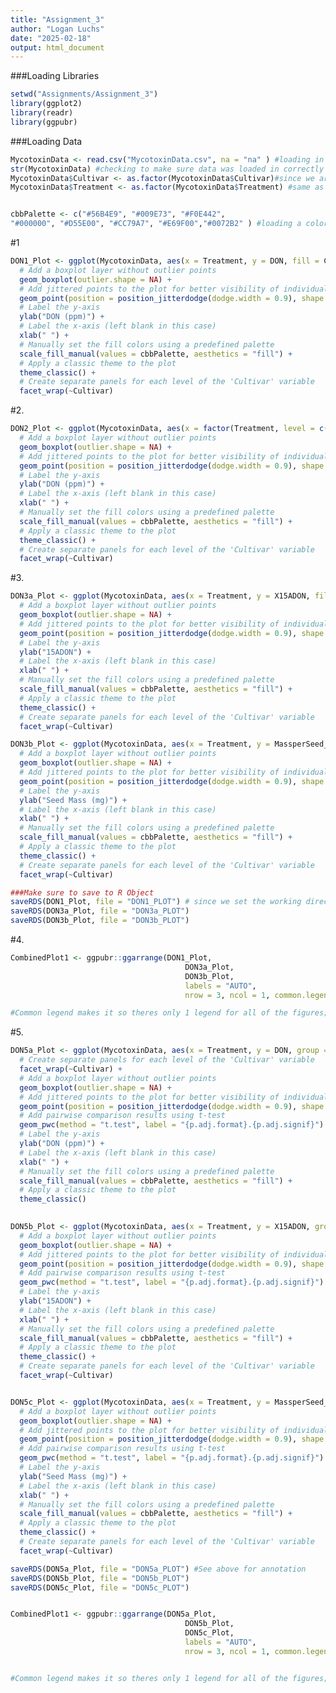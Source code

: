 ```yaml
---
title: "Assignment_3"
author: "Logan Luchs"
date: "2025-02-18"
output: html_document
---
```

###Loading Libraries
```r
setwd("Assignments/Assignment_3")
library(ggplot2)
library(readr)
library(ggpubr)
```

###Loading Data
```r
MycotoxinData <- read.csv("MycotoxinData.csv", na = "na" ) #loading in the data so that R understands na is na so the column is numeric
str(MycotoxinData) #checking to make sure data was loaded in correctly
MycotoxinData$Cultivar <- as.factor(MycotoxinData$Cultivar)#since we are going to facet wrap it makes life easier to make the column a facter instead of a character.
MycotoxinData$Treatment <- as.factor(MycotoxinData$Treatment) #same as above


cbbPalette <- c("#56B4E9", "#009E73", "#F0E442",
"#000000", "#D55E00", "#CC79A7", "#E69F00","#0072B2" ) #loading a color pallette
```

#1
```r
DON1_Plot <- ggplot(MycotoxinData, aes(x = Treatment, y = DON, fill = Cultivar)) + 
  # Add a boxplot layer without outlier points
  geom_boxplot(outlier.shape = NA) +
  # Add jittered points to the plot for better visibility of individual data points
  geom_point(position = position_jitterdodge(dodge.width = 0.9), shape = 21, alpha = 0.6) +
  # Label the y-axis
  ylab("DON (ppm)") +
  # Label the x-axis (left blank in this case)
  xlab(" ") +
  # Manually set the fill colors using a predefined palette
  scale_fill_manual(values = cbbPalette, aesthetics = "fill") +
  # Apply a classic theme to the plot
  theme_classic() +
  # Create separate panels for each level of the 'Cultivar' variable
  facet_wrap(~Cultivar)

```

#2.
```r
DON2_Plot <- ggplot(MycotoxinData, aes(x = factor(Treatment, level = c("NTC", "Fg", "Fg + 37", "Fg + 40", "Fg + 70")), y = DON, fill = Cultivar)) + 
  # Add a boxplot layer without outlier points
  geom_boxplot(outlier.shape = NA) +
  # Add jittered points to the plot for better visibility of individual data points
  geom_point(position = position_jitterdodge(dodge.width = 0.9), shape = 21, alpha = 0.6) +
  # Label the y-axis
  ylab("DON (ppm)") +
  # Label the x-axis (left blank in this case)
  xlab(" ") +
  # Manually set the fill colors using a predefined palette
  scale_fill_manual(values = cbbPalette, aesthetics = "fill") +
  # Apply a classic theme to the plot
  theme_classic() +
  # Create separate panels for each level of the 'Cultivar' variable
  facet_wrap(~Cultivar)

```

#3.
```r
DON3a_Plot <- ggplot(MycotoxinData, aes(x = Treatment, y = X15ADON, fill = Cultivar)) + 
  # Add a boxplot layer without outlier points
  geom_boxplot(outlier.shape = NA) +
  # Add jittered points to the plot for better visibility of individual data points
  geom_point(position = position_jitterdodge(dodge.width = 0.9), shape = 21, alpha = 0.6) +
  # Label the y-axis
  ylab("15ADON") +
  # Label the x-axis (left blank in this case)
  xlab(" ") +
  # Manually set the fill colors using a predefined palette
  scale_fill_manual(values = cbbPalette, aesthetics = "fill") +
  # Apply a classic theme to the plot
  theme_classic() +
  # Create separate panels for each level of the 'Cultivar' variable
  facet_wrap(~Cultivar)

DON3b_Plot <- ggplot(MycotoxinData, aes(x = Treatment, y = MassperSeed_mg, fill = Cultivar)) + 
  # Add a boxplot layer without outlier points
  geom_boxplot(outlier.shape = NA) +
  # Add jittered points to the plot for better visibility of individual data points
  geom_point(position = position_jitterdodge(dodge.width = 0.9), shape = 21, alpha = 0.6) +
  # Label the y-axis
  ylab("Seed Mass (mg)") +
  # Label the x-axis (left blank in this case)
  xlab(" ") +
  # Manually set the fill colors using a predefined palette
  scale_fill_manual(values = cbbPalette, aesthetics = "fill") +
  # Apply a classic theme to the plot
  theme_classic() +
  # Create separate panels for each level of the 'Cultivar' variable
  facet_wrap(~Cultivar)

###Make sure to save to R Object
saveRDS(DON1_Plot, file = "DON1_PLOT") # since we set the working directory to assignment_3 therefore it saves within each assignment folder.
saveRDS(DON3a_Plot, file = "DON3a_PLOT")
saveRDS(DON3b_Plot, file = "DON3b_PLOT")
```

#4.

```r

CombinedPlot1 <- ggpubr::ggarrange(DON1_Plot,
                                       DON3a_Plot,
                                       DON3b_Plot,
                                       labels = "AUTO",
                                       nrow = 3, ncol = 1, common.legend = T)

#Common legend makes it so theres only 1 legend for all of the figures; if it is set to F, each figure has their own respective legend. Arranging the plots so DON1 is A, DON3a is B. AUTO in capital yields ABC, where auto yields abc (lowercase) 3 rows, 1 column.

```

#5.
```r
DON5a_Plot <- ggplot(MycotoxinData, aes(x = Treatment, y = DON, group = Treatment, fill = Cultivar)) + 
  # Create separate panels for each level of the 'Cultivar' variable
  facet_wrap(~Cultivar) +
  # Add a boxplot layer without outlier points
  geom_boxplot(outlier.shape = NA) +
  # Add jittered points to the plot for better visibility of individual data points
  geom_point(position = position_jitterdodge(dodge.width = 0.9), shape = 21, alpha = 0.6) +
  # Add pairwise comparison results using t-test
  geom_pwc(method = "t.test", label = "{p.adj.format}.{p.adj.signif}") +
  # Label the y-axis
  ylab("DON (ppm)") +
  # Label the x-axis (left blank in this case)
  xlab(" ") +
  # Manually set the fill colors using a predefined palette
  scale_fill_manual(values = cbbPalette, aesthetics = "fill") +
  # Apply a classic theme to the plot
  theme_classic()
  

DON5b_Plot <- ggplot(MycotoxinData, aes(x = Treatment, y = X15ADON, group = Treatment, fill = Cultivar)) + 
  # Add a boxplot layer without outlier points
  geom_boxplot(outlier.shape = NA) +
  # Add jittered points to the plot for better visibility of individual data points
  geom_point(position = position_jitterdodge(dodge.width = 0.9), shape = 21, alpha = 0.6) +
  # Add pairwise comparison results using t-test
  geom_pwc(method = "t.test", label = "{p.adj.format}.{p.adj.signif}") +
  # Label the y-axis
  ylab("15ADON") +
  # Label the x-axis (left blank in this case)
  xlab(" ") +
  # Manually set the fill colors using a predefined palette
  scale_fill_manual(values = cbbPalette, aesthetics = "fill") +
  # Apply a classic theme to the plot
  theme_classic() +
  # Create separate panels for each level of the 'Cultivar' variable
  facet_wrap(~Cultivar)


DON5c_Plot <- ggplot(MycotoxinData, aes(x = Treatment, y = MassperSeed_mg, group = Treatment, fill = Cultivar)) + 
  # Add a boxplot layer without outlier points
  geom_boxplot(outlier.shape = NA) +
  # Add jittered points to the plot for better visibility of individual data points
  geom_point(position = position_jitterdodge(dodge.width = 0.9), shape = 21, alpha = 0.6) +
  # Add pairwise comparison results using t-test
  geom_pwc(method = "t.test", label = "{p.adj.format}.{p.adj.signif}") +
  # Label the y-axis
  ylab("Seed Mass (mg)") +
  # Label the x-axis (left blank in this case)
  xlab(" ") +
  # Manually set the fill colors using a predefined palette
  scale_fill_manual(values = cbbPalette, aesthetics = "fill") +
  # Apply a classic theme to the plot
  theme_classic() +
  # Create separate panels for each level of the 'Cultivar' variable
  facet_wrap(~Cultivar)

saveRDS(DON5a_Plot, file = "DON5a_PLOT") #See above for annotation
saveRDS(DON5b_Plot, file = "DON5b_PLOT")
saveRDS(DON5c_Plot, file = "DON5c_PLOT")


CombinedPlot1 <- ggpubr::ggarrange(DON5a_Plot,
                                       DON5b_Plot,
                                       DON5c_Plot,
                                       labels = "AUTO",
                                       nrow = 3, ncol = 1, common.legend = T)


#Common legend makes it so theres only 1 legend for all of the figures; if it is set to F, each figure has their own respective legend. Arranging the plots so DON1 is A, DON3a is B. AUTO in capital yields ABC, where auto yields abc (lowercase) 3 rows, 1 column.

```



















